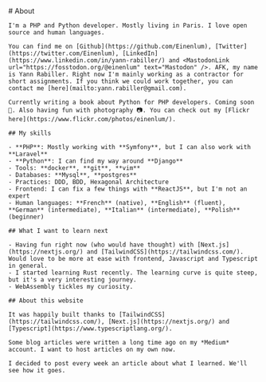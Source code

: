 
<Layout title="About this blog" description="I'm a PHP and Python developer. This is my personal blog.">
    # About

    I'm a PHP and Python developer. Mostly living in Paris. I love open source and human languages.

    You can find me on [Github](https://github.com/Einenlum), [Twitter](https://twitter.com/Einenlum), [LinkedIn](https://www.linkedin.com/in/yann-rabiller/) and <MastodonLink url="https://fosstodon.org/@einenlum" text="Mastodon" />. AFK, my name is Yann Rabiller. Right now I'm mainly working as a contractor for short assignments. If you think we could work together, you can contact me [here](mailto:yann.rabiller@gmail.com).

    Currently writing a book about Python for PHP developers. Coming soon 🙊. Also having fun with photography 📷. You can check out my [Flickr here](https://www.flickr.com/photos/einenlum/).

    ## My skills

    - **PHP**: Mostly working with **Symfony**, but I can also work with **Laravel**
    - **Python**: I can find my way around **Django**
    - Tools: **docker**, **git**, **vim**
    - Databases: **Mysql**, **postgres**
    - Practices: DDD, BDD, Hexagonal Architecture
    - Frontend: I can fix a few things with **ReactJS**, but I'm not an expert
    - Human languages: **French** (native), **English** (fluent), **German** (intermediate), **Italian** (intermediate), **Polish** (beginner)

    ## What I want to learn next

    - Having fun right now (who would have thought) with [Next.js](https://nextjs.org/) and [TailwindCSS](https://tailwindcss.com/). Would love to be more at ease with frontend, Javascript and Typescript in general.
    - I started learning Rust recently. The learning curve is quite steep, but it's a very interesting journey.
    - WebAssembly tickles my curiosity.

    ## About this website

    It was happily built thanks to [TailwindCSS](https://tailwindcss.com/), [Next.js](https://nextjs.org/) and [Typescript](https://www.typescriptlang.org/).

    Some blog articles were written a long time ago on my *Medium* account. I want to host articles on my own now.

    I decided to post every week an article about what I learned. We'll see how it goes.

</Layout>
